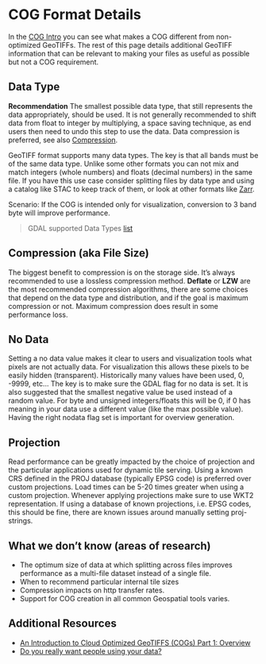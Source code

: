 # COG Format Details

In the [COG Intro](intro.ipynb) you can see what makes a COG different from non-optimized GeoTIFFs. The rest of this page details additional GeoTIFF information that can be relevant to making your files as useful as possible but not a COG requirement.

## Data Type

**Recommendation** The smallest possible data type, that still represents the data appropriately, should be used. It is not generally recommended to shift data from float to integer by multiplying, a space saving technique, as end users then need to undo this step to use the data. Data compression is preferred, see also [Compression](#compression).

GeoTIFF format supports many data types. The key is that all bands must be of the same data type. Unlike some other formats you can not mix and match integers (whole numbers) and floats (decimal numbers) in the same file. If you have this use case consider splitting files by data type and using a catalog like STAC to keep track of them, or look at other formats like [Zarr](../zarr/intro.qmd).

Scenario: If the COG is intended only for visualization, conversion to 3 band byte will improve performance. 

> GDAL supported Data Types [list](https://gdal.org/drivers/raster/gtiff.html#gtiff-geotiff-file-format)


## Compression (aka File Size)

The biggest benefit to compression is on the storage side. It’s always recommended to use a lossless compression method. **Deflate** or **LZW** are the most recommended compression algorithms, there are some choices that depend on the data type and distribution, and if the goal is maximum compression or not. Maximum compression does result in some performance loss.

## No Data
Setting a no data value makes it clear to users and visualization tools what pixels are not actually data. For visualization this allows these pixels to be easily hidden (transparent). Historically many values have been used, 0, -9999, etc… The key is to make sure the GDAL flag for no data is set. It is also suggested that the smallest negative value be used instead of a random value. For byte and unsigned integers/floats this will be 0, if 0 has meaning in your data use a different value (like the max possible value). Having the right nodata flag set is important for overview generation.

## Projection

Read performance can be greatly impacted by the choice of projection and the particular applications used for dynamic tile serving. Using a known CRS defined in the PROJ database (typically EPSG code) is preferred over custom projections. Load times can be 5-20 times greater when using a custom projection. Whenever applying projections make sure to use WKT2 representation. If using a database of known projections, i.e. EPSG codes, this should be fine, there are known issues around manually setting proj-strings.

## What we don’t know (areas of research)

* The optimum size of data at which splitting across files improves performance as a multi-file dataset instead of a single file.
* When to recommend particular internal tile sizes
* Compression impacts on http transfer rates.
* Support for COG creation in all common Geospatial tools varies.

## Additional Resources

* [An Introduction to Cloud Optimized GeoTIFFS (COGs) Part 1: Overview](https://developers.planet.com/docs/planetschool/an-introduction-to-cloud-optimized-geotiffs-cogs-part-1-overview/)
* [Do you really want people using your data?](https://medium.com/@_VincentS_/do-you-really-want-people-using-your-data-ec94cd94dc3f)